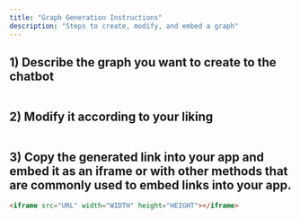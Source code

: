 ```yaml
---
title: "Graph Generation Instructions"
description: "Steps to create, modify, and embed a graph"
---
```

## 1) Describe the graph you want to create to the chatbot

<img className="block" src="images/files_readme_io/_7c0f0db_Screenshot_2023_11_07_at_16.54.32.png" alt="" />

## 2) Modify it according to your liking

<img className="block" src="images/files_readme_io/_ee9803c_Screenshot_2023_11_07_at_16.55.50.png" alt="" />

## 3) Copy the generated link into your app and embed it as an iframe or with other methods that are commonly used to embed links into your app.

```html
<iframe src="URL" width="WIDTH" height="HEIGHT"></iframe>

```

